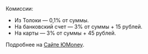 <Cut title="от 0,1 до 3,1%">

Комиссии:

* Из Толоки — 0,1% от суммы.
* На банковский счет — 3% от суммы + 15 рублей.
* На карты — 3% от суммы + 45 рублей.

Подробнее на [Сайте ЮMoney](https://yoomoney.ru/page?id=523738).

</Cut>
